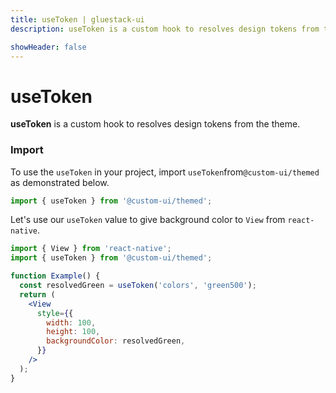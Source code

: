 ```yaml
---
title: useToken | gluestack-ui
description: useToken is a custom hook to resolves design tokens from the theme

showHeader: false
---
```



<Meta title="Hooks/useToken" />

# useToken

**useToken** is a custom hook to resolves design tokens from the theme.

### Import

To use the `useToken` in your project, import `useToken`from`@custom-ui/themed` as demonstrated below.

```jsx
import { useToken } from '@custom-ui/themed';
```

Let's use our `useToken` value to give background color to `View` from `react-native`.

```jsx
import { View } from 'react-native';
import { useToken } from '@custom-ui/themed';

function Example() {
  const resolvedGreen = useToken('colors', 'green500');
  return (
    <View
      style={{
        width: 100,
        height: 100,
        backgroundColor: resolvedGreen,
      }}
    />
  );
}
```
